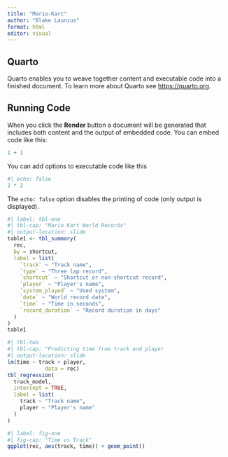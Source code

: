 ```yaml
---
title: "Mario-Kart"
author: "Blake Launius"
format: html
editor: visual
---
```


## Quarto

Quarto enables you to weave together content and executable code into a finished document. To learn more about Quarto see <https://quarto.org>.

## Running Code

When you click the **Render** button a document will be generated that includes both content and the output of embedded code. You can embed code like this:

```r
1 + 1
```

You can add options to executable code like this

```r
#| echo: false
2 * 2
```

The `echo: false` option disables the printing of code (only output is displayed).

```r
#| label: tbl-one
#| tbl-cap: "Mario Kart World Records"
#| output-location: slide
table1 <- tbl_summary(
  rec,
  by = shortcut,
  label = list(
    `track` ~ "Track name",
    `type` ~ "Three lap record",
    `shortcut` ~ "Shortcut or non-shortcut record",
    `player` ~ "Player's name",
    `system_played` ~ "Used system",
    `date` ~ "World record date",
    `time` ~ "Time in seconds",
    `record_duration` ~ "Record duration in days"
  )
)
table1
```

```r
#| tbl-two
#| tbl-cap: "Predicting time from track and player
#| output-location: slide
lm(time ~ track + player,
            data = rec)
tbl_regression(
  track_model,
  intercept = TRUE,
  label = list(
    track ~ "Track name",
    player ~ "Player's name"
  )
)
```

```r
#| label: fig-one
#| fig-cap: "Time vs Track"
ggplot(rec, aes(track, time)) + geom_point()
```
